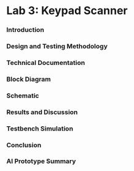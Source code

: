 # Lab 3: Keypad Scanner


### Introduction

### Design and Testing Methodology

### Technical Documentation

### Block Diagram

### Schematic

### Results and Discussion

### Testbench Simulation

### Conclusion

### AI Prototype Summary
